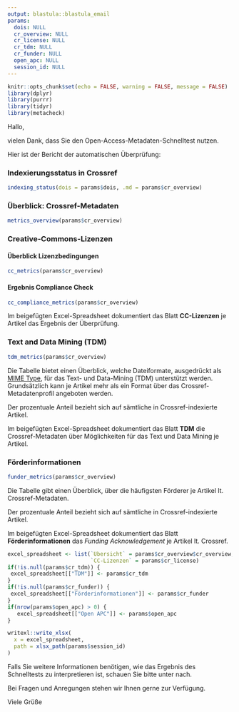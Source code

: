 ```yaml
---
output: blastula::blastula_email
params: 
  dois: NULL
  cr_overview: NULL
  cr_license: NULL
  cr_tdm: NULL
  cr_funder: NULL
  open_apc: NULL
  session_id: NULL
---
```


```r
knitr::opts_chunk$set(echo = FALSE, warning = FALSE, message = FALSE)
library(dplyr)
library(purrr)
library(tidyr)
library(metacheck)
```

Hallo,

vielen Dank, dass Sie den Open-Access-Metadaten-Schnelltest nutzen.

Hier ist der Bericht der automatischen Überprüfung:

### Indexierungsstatus in Crossref

```r
indexing_status(dois = params$dois, .md = params$cr_overview)
```

### Überblick: Crossref-Metadaten

```r
metrics_overview(params$cr_overview)
```


### Creative-Commons-Lizenzen

#### Überblick Lizenzbedingungen

```r
cc_metrics(params$cr_overview)
```

#### Ergebnis Compliance Check

```r
cc_compliance_metrics(params$cr_overview)
```

Im beigefügten Excel-Spreadsheet dokumentiert das Blatt **CC-Lizenzen** je Artikel das Ergebnis der Überprüfung.

### Text and Data Mining (TDM)

```r
tdm_metrics(params$cr_overview)
```

Die Tabelle bietet einen Überblick, welche Dateiformate,
ausgedrückt als [MIME
Type](https://developer.mozilla.org/en-US/docs/Web/HTTP/Basics_of_HTTP/MIME_types/Common_types),
für das Text- und Data-Mining (TDM) unterstützt werden. Grundsätzlich
kann je Artikel mehr als ein Format über das Crossref-Metadatenprofil
angeboten werden.

Der prozentuale Anteil bezieht sich auf sämtliche in Crossref-indexierte Artikel.

Im beigefügten Excel-Spreadsheet dokumentiert das Blatt **TDM** die Crossref-Metadaten über Möglichkeiten für das Text und Data Mining je Artikel.

### Förderinformationen 

```r
funder_metrics(params$cr_overview)
```

Die Tabelle gibt einen Überblick, über die häufigsten Förderer je Artikel lt. Crossref-Metadaten. 

Der prozentuale Anteil bezieht sich auf sämtliche in Crossref-indexierte Artikel.

Im beigefügten Excel-Spreadsheet dokumentiert das Blatt **Förderinformationen** das *Funding Acknowledgement* je Artikel lt. Crossref.



```r
excel_spreadsheet <- list(`Übersicht` = params$cr_overview$cr_overview, 
                          `CC-Lizenzen` = params$cr_license)
if(!is.null(params$cr_tdm)) {
 excel_spreadsheet[["TDM"]] <- params$cr_tdm
} 
if(!is.null(params$cr_funder)) {
 excel_spreadsheet[["Förderinformationen"]] <- params$cr_funder
} 
if(nrow(params$open_apc) > 0) {
   excel_spreadsheet[["Open APC"]] <- params$open_apc
}

writexl::write_xlsx(
  x = excel_spreadsheet,
  path = xlsx_path(params$session_id)
)
```

Falls Sie weitere Informationen benötigen, wie das Ergebnis des Schnelltests zu interpretieren ist, schauen Sie bitte unter  nach. 

Bei Fragen und Anregungen stehen wir Ihnen gerne zur Verfügung.

Viele Grüße
